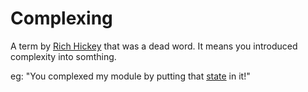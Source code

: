 = Complexing =

A term by [[Rich Hickey]] that was a dead word. It means you introduced complexity into somthing.

eg: "You complexed my module by putting that [[state]] in it!"
